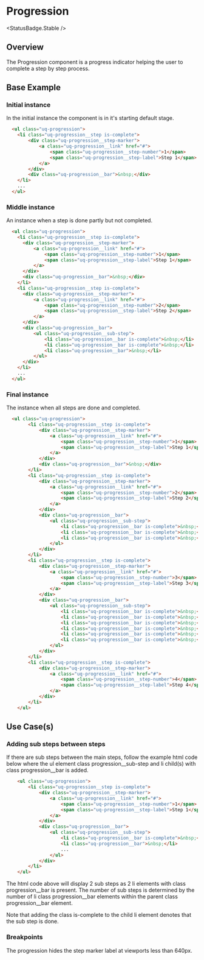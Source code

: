
# Progression
<StatusBadge.Stable />

## Overview

The Progression component is a progress indicator helping the user to complete a step by step process.

## Base Example

### Initial instance

In the initial instance the component is in it's starting default stage.

<Canvas withSource="none">
  <Story id="components-progression--progression-initial" />
</Canvas>

```html
  <ul class="uq-progression">
    <li class="uq-progression__step is-complete">
        <div class="uq-progression__step-marker">
            <a class="uq-progression__link" href="#">
                <span class="uq-progression__step-number">1</span>
                <span class="uq-progression__step-label">Step 1</span>
            </a>
        </div>
        <div class="uq-progression__bar">&nbsp;</div>
    </li>
    ...
  </ul>
```

### Middle instance

An instance when a step is done partly but not completed.

<Canvas withSource="none">
  <Story id="components-progression--progression-middle" />
</Canvas>

```html
  <ul class="uq-progression">
    <li class="uq-progression__step is-complete">
      <div class="uq-progression__step-marker">
          <a class="uq-progression__link" href="#">
              <span class="uq-progression__step-number">1</span>
              <span class="uq-progression__step-label">Step 1</span>
          </a>
      </div>
      <div class="uq-progression__bar">&nbsp;</div>
    </li>
    <li class="uq-progression__step is-complete">
      <div class="uq-progression__step-marker">
          <a class="uq-progression__link" href="#">
              <span class="uq-progression__step-number">2</span>
              <span class="uq-progression__step-label">Step 2</span>
          </a>
      </div>
      <div class="uq-progression__bar">
          <ul class="uq-progression__sub-step">
              <li class="uq-progression__bar is-complete">&nbsp;</li>
              <li class="uq-progression__bar is-complete">&nbsp;</li>
              <li class="uq-progression__bar">&nbsp;</li>
          </ul>
      </div>
    </li>
    ...
  </ul>
```

### Final instance

The instance when all steps are done and completed.

<Canvas withSource="none">
  <Story id="components-progression--progression-final" />
</Canvas>

```html
  <ul class="uq-progression">
        <li class="uq-progression__step is-complete">
            <div class="uq-progression__step-marker">
                <a class="uq-progression__link" href="#">
                    <span class="uq-progression__step-number">1</span>
                    <span class="uq-progression__step-label">Step 1</span>
                </a>
            </div>
            <div class="uq-progression__bar">&nbsp;</div>
        </li>
        <li class="uq-progression__step is-complete">
            <div class="uq-progression__step-marker">
                <a class="uq-progression__link" href="#">
                    <span class="uq-progression__step-number">2</span>
                    <span class="uq-progression__step-label">Step 2</span>
                </a>
            </div>
            <div class="uq-progression__bar">
                <ul class="uq-progression__sub-step">
                    <li class="uq-progression__bar is-complete">&nbsp;</li>
                    <li class="uq-progression__bar is-complete">&nbsp;</li>
                    <li class="uq-progression__bar is-complete">&nbsp;</li>
                </ul>
            </div>
        </li>
        <li class="uq-progression__step is-complete">
            <div class="uq-progression__step-marker">
                <a class="uq-progression__link" href="#">
                    <span class="uq-progression__step-number">3</span>
                    <span class="uq-progression__step-label">Step 3</span>
                </a>
            </div>
            <div class="uq-progression__bar">
                <ul class="uq-progression__sub-step">
                    <li class="uq-progression__bar is-complete">&nbsp;</li>
                    <li class="uq-progression__bar is-complete">&nbsp;</li>
                    <li class="uq-progression__bar is-complete">&nbsp;</li>
                    <li class="uq-progression__bar is-complete">&nbsp;</li>
                    <li class="uq-progression__bar is-complete">&nbsp;</li>
                    <li class="uq-progression__bar is-complete">&nbsp;</li>
                </ul>
            </div>
        </li>
        <li class="uq-progression__step is-complete">
            <div class="uq-progression__step-marker">
                <a class="uq-progression__link" href="#">
                    <span class="uq-progression__step-number">4</span>
                    <span class="uq-progression__step-label">Step 4</span>
                </a>
            </div>
        </li>
    </ul>
```

## Use Case(s)

### Adding sub steps between steps

If there are sub steps between the main steps, follow the example html code below where the ul element class progression__sub-step and li child(s) with class progression&#95;&#95;bar is added.

```html
    <ul class="uq-progression">
        <li class="uq-progression__step is-complete">
            <div class="uq-progression__step-marker">
                <a class="uq-progression__link" href="#">
                    <span class="uq-progression__step-number">1</span>
                    <span class="uq-progression__step-label">Step 1</span>
                </a>
            </div>
            <div class="uq-progression__bar">
                <ul class="uq-progression__sub-step">
                    <li class="uq-progression__bar is-complete">&nbsp;</li>
                    <li class="uq-progression__bar">&nbsp;</li>
                    ...
                </ul>
            </div>
        </li>
    </ul>
```

The html code above will display 2 sub steps as 2 li elements with class progression&#95;&#95;bar is present. The number of sub steps is determined by the number of li class progression&#95;&#95;bar elements within the parent class progression&#95;&#95;bar element.

Note that adding the class is-complete to the child li element denotes that the sub step is done.

### Breakpoints

The progression hides the step marker label at viewports less than 640px.
